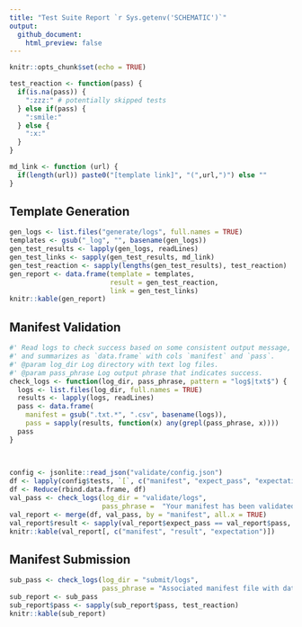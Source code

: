 ```yaml
---
title: "Test Suite Report `r Sys.getenv('SCHEMATIC')`"
output:
  github_document:
    html_preview: false
---
```


```r
knitr::opts_chunk$set(echo = TRUE)

test_reaction <- function(pass) {
  if(is.na(pass)) { 
    ":zzz:" # potentially skipped tests
  } else if(pass) {
    ":smile:" 
  } else { 
    ":x:"
  }
}

md_link <- function (url) {
  if(length(url)) paste0("[template link]", "(",url,")") else ""
}
```

## Template Generation

```r
gen_logs <- list.files("generate/logs", full.names = TRUE)
templates <- gsub("_log", "", basename(gen_logs))
gen_test_results <- lapply(gen_logs, readLines)
gen_test_links <- sapply(gen_test_results, md_link)
gen_test_reaction <- sapply(lengths(gen_test_results), test_reaction) 
gen_report <- data.frame(template = templates, 
                         result = gen_test_reaction, 
                         link = gen_test_links)
knitr::kable(gen_report)
```

## Manifest Validation 

```r

#' Read logs to check success based on some consistent output message,
#' and summarizes as `data.frame` with cols `manifest` and `pass`.
#' @param log_dir Log directory with text log files. 
#' @param pass_phrase Log output phrase that indicates success.
check_logs <- function(log_dir, pass_phrase, pattern = "log$|txt$") {
  logs <- list.files(log_dir, full.names = TRUE)
  results <- lapply(logs, readLines)
  pass <- data.frame(
    manifest = gsub(".txt.*", ".csv", basename(logs)),
    pass = sapply(results, function(x) any(grepl(pass_phrase, x))))
  pass
}

  
  
config <- jsonlite::read_json("validate/config.json")
df <- lapply(config$tests, `[`, c("manifest", "expect_pass", "expectation"))
df <- Reduce(rbind.data.frame, df)
val_pass <- check_logs(log_dir = "validate/logs",
                       pass_phrase =  "Your manifest has been validated successfully.")
val_report <- merge(df, val_pass, by = "manifest", all.x = TRUE)
val_report$result <- sapply(val_report$expect_pass == val_report$pass, test_reaction)
knitr::kable(val_report[, c("manifest", "result", "expectation")])
```

## Manifest Submission

```r

sub_pass <- check_logs(log_dir = "submit/logs",
                       pass_phrase = "Associated manifest file with dataset on Synapse.")
sub_report <- sub_pass
sub_report$pass <- sapply(sub_report$pass, test_reaction)
knitr::kable(sub_report)
```
